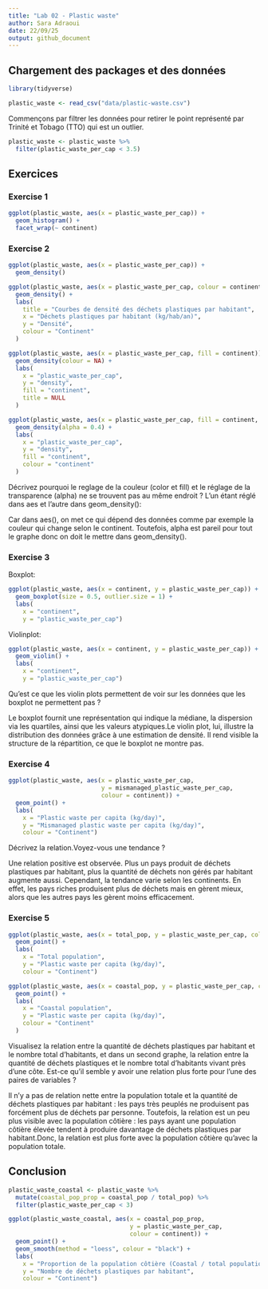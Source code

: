 ```yaml
---
title: "Lab 02 - Plastic waste"
author: Sara Adraoui
date: 22/09/25
output: github_document
---
```


## Chargement des packages et des données

```r
library(tidyverse) 
```

```r
plastic_waste <- read_csv("data/plastic-waste.csv")
```

Commençons par filtrer les données pour retirer le point représenté par Trinité et Tobago (TTO) qui est un outlier.

```r
plastic_waste <- plastic_waste %>%
  filter(plastic_waste_per_cap < 3.5)
```


## Exercices

### Exercise 1

```r
ggplot(plastic_waste, aes(x = plastic_waste_per_cap)) +
  geom_histogram() +
  facet_wrap(~ continent)

```

### Exercise 2


```r
ggplot(plastic_waste, aes(x = plastic_waste_per_cap)) +
  geom_density()
```
```r
ggplot(plastic_waste, aes(x = plastic_waste_per_cap, colour = continent)) +
  geom_density() +
  labs(
    title = "Courbes de densité des déchets plastiques par habitant",
    x = "Déchets plastiques par habitant (kg/hab/an)",
    y = "Densité",
    colour = "Continent"
  ) 
```
```r
ggplot(plastic_waste, aes(x = plastic_waste_per_cap, fill = continent)) +
  geom_density(colour = NA) +
  labs(
    x = "plastic_waste_per_cap",
    y = "density",
    fill = "continent",
    title = NULL
  ) 
```
```r
ggplot(plastic_waste, aes(x = plastic_waste_per_cap, fill = continent, colour = continent)) +
  geom_density(alpha = 0.4) +
  labs(
    x = "plastic_waste_per_cap",
    y = "density",
    fill = "continent",
    colour = "continent"
  )
```
Décrivez pourquoi le reglage de la couleur (color et fill) et le réglage de la transparence (alpha) ne se trouvent pas au même endroit ? L’un étant réglé dans aes et l’autre dans geom_density():

Car dans aes(), on met ce qui dépend des données comme par exemple la couleur qui change selon le continent. Toutefois, alpha est pareil pour tout le graphe donc on doit le mettre dans geom_density().


### Exercise 3

Boxplot:

```r
ggplot(plastic_waste, aes(x = continent, y = plastic_waste_per_cap)) +
  geom_boxplot(size = 0.5, outlier.size = 1) +
  labs(
    x = "continent",
    y = "plastic_waste_per_cap")
```

Violinplot:
```r
ggplot(plastic_waste, aes(x = continent, y = plastic_waste_per_cap)) +
  geom_violin() +
  labs(
    x = "continent",
    y = "plastic_waste_per_cap")
```
Qu’est ce que les violin plots permettent de voir sur les données que les boxplot ne permettent pas ?

Le boxplot fournit une représentation qui indique la médiane, la dispersion via les quartiles, ainsi que les valeurs atypiques.Le violin plot, lui, illustre la distribution des données grâce à une estimation de densité. Il rend visible la structure de la répartition, ce que le boxplot ne montre pas.

### Exercise 4

```r
ggplot(plastic_waste, aes(x = plastic_waste_per_cap,
                          y = mismanaged_plastic_waste_per_cap,
                          colour = continent)) +
  geom_point() +
  labs(
    x = "Plastic waste per capita (kg/day)",
    y = "Mismanaged plastic waste per capita (kg/day)",
    colour = "Continent")

```

Décrivez la relation.Voyez-vous une tendance ?

Une relation positive est observée. Plus un pays produit de déchets plastiques par habitant, plus la quantité de déchets non gérés par habitant augmente aussi.
Cependant, la tendance varie selon les continents. En effet, les pays riches produisent plus de déchets mais en gèrent mieux, alors que les autres pays les gèrent moins efficacement. 


### Exercise 5

```r
ggplot(plastic_waste, aes(x = total_pop, y = plastic_waste_per_cap, colour = continent)) +
  geom_point() +
  labs(
    x = "Total population",
    y = "Plastic waste per capita (kg/day)",
    colour = "Continent")
```

```r
ggplot(plastic_waste, aes(x = coastal_pop, y = plastic_waste_per_cap, colour = continent)) +
  geom_point() +
  labs(
    x = "Coastal population",
    y = "Plastic waste per capita (kg/day)",
    colour = "Continent"
  )
```

Visualisez la relation entre la quantité de déchets plastiques par habitant et le nombre total d’habitants, et dans un second graphe, la relation entre la quantité de déchets plastiques et le nombre total d’habitants vivant près d’une côte. Est-ce qu’il semble y avoir une relation plus forte pour l’une des paires de variables ?


Il n’y a pas de relation nette entre la population totale et la quantité de déchets plastiques par habitant : les pays très peuplés ne produisent pas forcément plus de déchets par personne.
Toutefois, la relation est un peu plus visible avec la population côtière : les pays ayant une population côtière élevée tendent à produire davantage de déchets plastiques par habitant.Donc, la relation est plus forte avec la population côtière qu’avec la population totale.

## Conclusion

```r
plastic_waste_coastal <- plastic_waste %>% 
  mutate(coastal_pop_prop = coastal_pop / total_pop) %>%
  filter(plastic_waste_per_cap < 3)
```

```r
ggplot(plastic_waste_coastal, aes(x = coastal_pop_prop, 
                                  y = plastic_waste_per_cap, 
                                  colour = continent)) +
  geom_point() +
  geom_smooth(method = "loess", colour = "black") +
  labs(
    x = "Proportion de la population côtière (Coastal / total population)",
    y = "Nombre de déchets plastiques par habitant",
    colour = "Continent")
```







